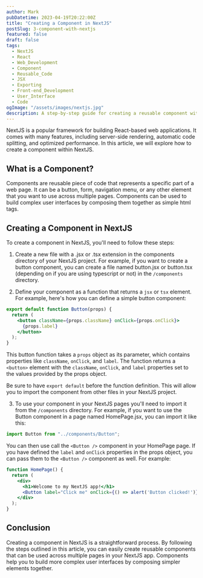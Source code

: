 ```yaml
---
author: Mark
pubDatetime: 2023-04-19T20:22:00Z
title: "Creating a Component in NextJS"
postSlug: 3-component-with-nextjs
featured: false
draft: false
tags:
  - NextJS
  - React
  - Web_Development
  - Component
  - Reusable_Code
  - JSX
  - Exporting
  - Front-end_Development
  - User_Interface
  - Code
ogImage: "/assets/images/nextjs.jpg"
description: A step-by-step guide for creating a reusable component within NextJS, including an example of how to define the component as a function that returns a JSX element and export it from a file.
---
```


NextJS is a popular framework for building React-based web applications. It comes with many features, including server-side rendering, automatic code splitting, and optimized performance. In this article, we will explore how to create a component within NextJS.

## What is a Component?

Components are reusable piece of code that represents a specific part of a web page. It can be a button, form, navigation menu, or any other element that you want to use across multiple pages. Components can be used to build complex user interfaces by composing them together as simple html tags.

## Creating a Component in NextJS

To create a component in NextJS, you'll need to follow these steps:

1.  Create a new file with a .jsx or .tsx extension in the components directory of your NextJS project. For example, if you want to create a button component, you can create a file named button.jsx or button.tsx (depending on if you are using typescript or not) in the `/components` directory.

2.  Define your component as a function that returns a `jsx` or `tsx` element. For example, here's how you can define a simple button component:

```jsx
export default function Button(props) {
  return (
    <button className={props.className} onClick={props.onClick}>
      {props.label}
    </button>
  );
}
```

This button function takes a `props` object as its parameter, which contains properties like `className`, `onClick`, and `label`. The function returns a `<button>` element with the `className`, `onClick`, and `label` properties set to the values provided by the props object.

Be sure to have `export default` before the function definition. This will allow you to import the component from other files in your NextJS project.

3. To use your component in your NextJS pages you'll need to import it from the `/components` directory. For example, if you want to use the Button component in a page named HomePage.jsx, you can import it like this:

```jsx
import Button from "../components/Button";
```

You can then use call the `<Button />` component in your HomePage page. If you have defined the `label` and `onClick` properties in the props object, you can pass them to the `<Button />` component as well. For example:

```jsx
function HomePage() {
  return (
    <div>
      <h1>Welcome to my NextJS app!</h1>
      <Button label="Click me" onClick={() => alert('Button clicked!')} /> <--Here
    </div>
  );
}
```

## Conclusion

Creating a component in NextJS is a straightforward process. By following the steps outlined in this article, you can easily create reusable components that can be used across multiple pages in your NextJS app. Components help you to build more complex user interfaces by composing simpler elements together.

